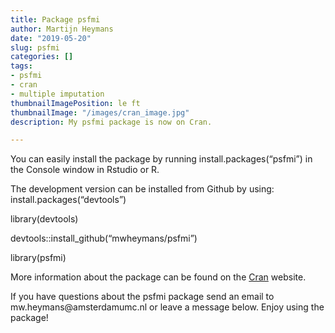 ```yaml
---
title: Package psfmi 
author: Martijn Heymans
date: "2019-05-20"
slug: psfmi
categories: []
tags: 
- psfmi
- cran
- multiple imputation
thumbnailImagePosition: le ft
thumbnailImage: "/images/cran_image.jpg"
description: My psfmi package is now on Cran.

---
```


You can easily install the package by running install.packages("psfmi") in the Console window in Rstudio or R.

The development version can be installed from Github by using:
install.packages("devtools")

library(devtools)

devtools::install_github("mwheymans/psfmi")

library(psfmi)

More information about the package can be found on the [Cran](https://CRAN.R-project.org/package=psfmi){target="_blank"} website.

If you have questions about the psfmi package send an email to mw.heymans@amsterdamumc.nl or leave a message below. Enjoy using the package!

